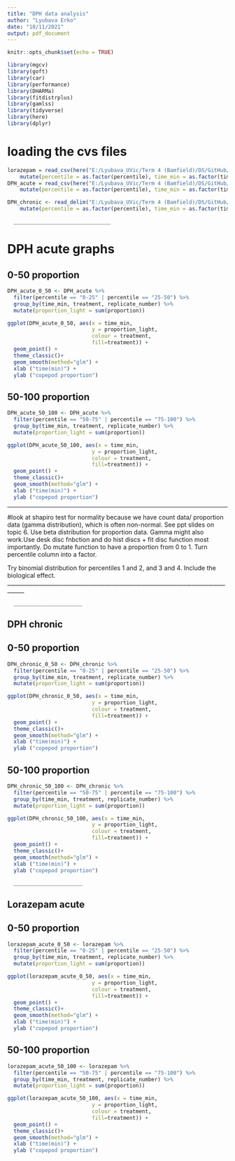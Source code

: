 ```yaml
---
title: "DPH data analysis"
author: "Lyubava Erko"
date: "10/11/2021"
output: pdf_document
---
```


```r
knitr::opts_chunk$set(echo = TRUE)
```


```r
library(mgcv)
library(goft)
library(car)
library(performance)
library(DHARMa)
library(fitdistrplus)
library(gamlss)
library(tidyverse)
library(here)
library(dplyr)
```
# loading the cvs files

```r
lorazepam = read_csv(here("E:/Lyubava_UVic/Term 4 (Bamfield)/DS/GitHub/Lorazepam acute.csv")) %>%
    mutate(percentile = as.factor(percentile), time_min = as.factor(time_min)) 
DPH_acute = read_csv(here("E:/Lyubava_UVic/Term 4 (Bamfield)/DS/GitHub/DPH acute.csv")) %>%
    mutate(percentile = as.factor(percentile), time_min = as.factor(time_min)) 

DPH_chronic <- read_delim("E:/Lyubava_UVic/Term 4 (Bamfield)/DS/GitHub/DPH chronic.csv", delim = ',') %>%
    mutate(percentile = as.factor(percentile), time_min = as.factor(time_min)) 
```
      _______________________________
# DPH acute graphs
## 0-50 proportion

```r
DPH_acute_0_50 <- DPH_acute %>%
  filter(percentile == "0-25" | percentile == "25-50") %>%
  group_by(time_min, treatment, replicate_number) %>%
  mutate(proportion_light = sum(proportion))
```


```r
ggplot(DPH_acute_0_50, aes(x = time_min,
                           y = proportion_light,
                           colour = treatment,
                           fill=treatment)) +
  geom_point() +
  theme_classic()+
  geom_smooth(method="glm") +
  xlab ("time(min)") +
  ylab ("copepod proportion")
```


## 50-100 proportion

```r
DPH_acute_50_100 <- DPH_acute %>%
  filter(percentile == "50-75" | percentile == "75-100") %>%
  group_by(time_min, treatment, replicate_number) %>%
  mutate(proportion_light = sum(proportion))
```


```r
ggplot(DPH_acute_50_100, aes(x = time_min,
                           y = proportion_light,
                           colour = treatment,
                           fill=treatment)) +
  geom_point() +
  theme_classic()+
  geom_smooth(method="glm") +
  xlab ("time(min)") +
  ylab ("copepod proportion")
```
____________________________________________________________________________________

#look at shapiro test for normality because we have count data/ proportion data (gamma distribution), which is often non-normal. See ppt slides on topic 6. 
Use beta distribution for proportion data. Gamma might also work.Use desk disc fnbction and do hist discs + fit disc function most importantly.
Do mutate function to have a proportion from 0 to 1.
Turn percentile column into a factor.

Try binomial distribution for percentiles 1 and 2, and 3 and 4. Include the biological effect. 
____________________________________________________________________________________

      ______________________

## DPH chronic

## 0-50 proportion

```r
DPH_chronic_0_50 <- DPH_chronic %>%
  filter(percentile == "0-25" | percentile == "25-50") %>%
  group_by(time_min, treatment, replicate_number) %>%
  mutate(proportion_light = sum(proportion))
```


```r
ggplot(DPH_chronic_0_50, aes(x = time_min,
                           y = proportion_light,
                           colour = treatment,
                           fill=treatment)) +
  geom_point() +
  theme_classic()+
  geom_smooth(method="glm") +
  xlab ("time(min)") +
  ylab ("copepod proportion")
```
## 50-100 proportion

```r
DPH_chronic_50_100 <- DPH_chronic %>%
  filter(percentile == "50-75" | percentile == "75-100") %>%
  group_by(time_min, treatment, replicate_number) %>%
  mutate(proportion_light = sum(proportion))
```


```r
ggplot(DPH_chronic_50_100, aes(x = time_min,
                           y = proportion_light,
                           colour = treatment,
                           fill=treatment)) +
  geom_point() +
  theme_classic()+
  geom_smooth(method="glm") +
  xlab ("time(min)") +
  ylab ("copepod proportion")
```
      ______________________

## Lorazepam acute


## 0-50 proportion

```r
lorazepam_acute_0_50 <- lorazepam %>%
  filter(percentile == "0-25" | percentile == "25-50") %>%
  group_by(time_min, treatment, replicate_number) %>%
  mutate(proportion_light = sum(proportion))
```


```r
ggplot(lorazepam_acute_0_50, aes(x = time_min,
                           y = proportion_light,
                           colour = treatment,
                           fill=treatment)) +
  geom_point() +
  theme_classic()+
  geom_smooth(method="glm") +
  xlab ("time(min)") +
  ylab ("copepod proportion")
```
## 50-100 proportion

```r
lorazepam_acute_50_100 <- lorazepam %>%
  filter(percentile == "50-75" | percentile == "75-100") %>%
  group_by(time_min, treatment, replicate_number) %>%
  mutate(proportion_light = sum(proportion))
```


```r
ggplot(lorazepam_acute_50_100, aes(x = time_min,
                           y = proportion_light,
                           colour = treatment,
                           fill=treatment)) +
  geom_point() +
  theme_classic()+
  geom_smooth(method="glm") +
  xlab ("time(min)") +
  ylab ("copepod proportion")
```





